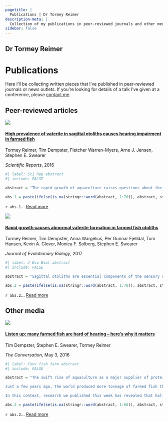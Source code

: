 ```yaml
---
pagetitle: |
  Publications | Dr Tormey Reimer
description-meta: |
  Collection of my publications in peer-reviewed journals and other media.
sidebar: false
---
```

::: {.column-screen .hero-img .hero-strip-page .align-items-end}
# Dr Tormey Reimer {.maintitle .hero-text-page}
:::

# Publications

Here I'll be collecting written pieces that I've published in peer-reviewed journals or news outlets. If you're looking for details of a talk I've given at a conference, please [contact me](contact.qmd). 

## Peer-reviewed articles

:::::: {.grid .justify-content-space-evenly .align-items-center}
::::: {.g-col-12 .g-col-md-6}
:::: {.grid .justify-content-space-evenly .align-items-center}
::: {.g-col-6 .no-gaps}
![](/resources/pdf-images/High prevalence of vaterite.jpg){fig-alt="Scientific Reports snapshot"}
:::

::: {.g-col-6}
#### [High prevalence of vaterite in sagittal otoliths causes hearing impairment in farmed fish](https://doi.org/10.1038/srep25249)

Tormey Reimer, Tim Dempster, Fletcher Warren-Myers, Arne J. Jensen, Stephen E. Swearer

*Scientific Reports*, 2016
:::
::::
```r
#| label: Sci Rep abstract
#| include: FALSE

abstract = "The rapid growth of aquaculture raises questions about the welfare status of mass-produced species. Sagittal otoliths are primary hearing structures in the inner ear of all teleost (bony) fishes and are normally composed of aragonite, though abnormal vaterite replacement is sometimes seen in the wild. We provide the first widespread evaluation of the prevalence of vaterite in otoliths, showing that farmed fish have levels of vaterite replacement over 10 times higher than wild fish, regardless of species. We confirm this observation with extensive sampling of wild and farmed Atlantic salmon in Norway, the world’s largest producer and verify that vateritic otoliths are common in farmed salmon worldwide..."

abs.1 = paste(ifelse(is.na(stringr::word(abstract, 1:70)), abstract, stringr::word(abstract, 1:70)), collapse = " ")
```
`r abs.1`... [Read more](https://doi.org/10.1038/srep25249)
:::::

::::: {.g-col-12 .g-col-md-6}
:::: {.grid .justify-content-space-evenly .align-items-center}
::: {.g-col-6 .no-gaps}
![](/resources/pdf-images/Rapid growth causes.jpg){fig-alt="Journal of Evolutionary Biology snapshot"}
:::

::: {.g-col-6}
#### [Rapid growth causes abnormal vaterite formation in farmed fish otoliths](https://doi.org/10.1242/jeb.148056)

Tormey Reimer, Tim Dempster, Anna Wargelius, Per Gunnar Fjelldal, Tom Hansen, Kevin A. Glover, Monica F. Solberg, Stephen E. Swearer

*Journal of Evolutionary Biology*, 2017
:::
::::
```r
#| label: J Evo Biol abstract
#| include: FALSE

abstract = "Sagittal otoliths are essential components of the sensory organs that enable all teleost fish to hear and maintain balance, and are primarily composed of calcium carbonate. A deformity, where aragonite (the normal crystal form) is replaced with vaterite, was first noted over 50 years ago but its underlying cause is unresolved. We evaluated the prevalence of vateritic otoliths from two captive rearing studies which suggested that fast growth, due to environmental rather than genetic control, led to vaterite development..."

abs.2 = paste(ifelse(is.na(stringr::word(abstract, 1:70)), abstract, stringr::word(abstract, 1:70)), collapse = " ")
```
`r abs.2`... [Read more](https://doi.org/10.1242/jeb.148056)
:::::
::::::

## Other media

:::: {.grid .justify-content-space-evenly .align-items-center}
::: {.g-col-12 .g-col-md-3 .no-gaps}
![](/resources/images/conversation-farmed-fish.jpg){fig-alt="Conversation article screenshot"}
:::

::: {.g-col-12 .g-col-md-9}
#### [Listen up: many farmed fish are hard of hearing – here’s why it matters](https://theconversation.com/listen-up-many-farmed-fish-are-hard-of-hearing-heres-why-it-matters-58587)

Tim Dempster, Stephen E. Swearer, Tormey Reimer

*The Conversation*, May 3, 2016

```r
#| label: Conv fish farm abstract
#| include: FALSE

abstract = "The swift rise of aquaculture as a major supplier of protein to the world is a remarkable story of rapid domestication of marine and freshwater animals.

Just a few years ago, the world produced more tonnage of farmed fish than it did beef. With billions of farmed fish now in production systems, the lives fish lead and their welfare status have come under increasing scrutiny.

In this context, research we published this week has revealed that half of the world’s most farmed marine fish have a deformity that compromises one of their primary senses: hearing."

abs.2 = paste(ifelse(is.na(stringr::word(abstract, 1:60)), abstract, stringr::word(abstract, 1:60)), collapse = " ")
```
`r abs.2`... [Read more](https://theconversation.com/listen-up-many-farmed-fish-are-hard-of-hearing-heres-why-it-matters-58587)
:::
::::